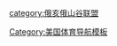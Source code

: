 {{Navbox
|name = 俄亥俄山谷联盟
|title = <span style="color:white;">俄亥俄山谷联盟</span>
|state = {{{state|autocollapse}}}
|listclass = hlist
|basestyle = {{CollegePrimaryStyle|Ohio Valley Conference|color=white}}

|group1 = 东部组
|list1 =
* [[贝尔蒙特大学|贝尔蒙特棕熊]]
* [[東肯塔基大學|东肯塔基上校]]
* [[傑克遜維爾州立大學|傑克遜維爾州立斗鸡]]
* [[摩海德州立大学|摩海德州立老鹰]]
* [[田纳西州立大学|田纳西州立猛虎]]
* [[田納西理工大學|田纳西理工金雕]]

|group2 = 西部组
|list2 =
* [[奥斯汀佩伊州立大学|奥斯汀佩伊州长]]
* [[东伊利诺伊大学|东伊利诺伊捷豹]]
* [[莫瑞州立大學|莫瑞州立赛马者]]
* [[南伊利诺伊大学|南伊利诺伊猎豹]]
* [[密苏里东南州立大学|密苏里东南州立红鹰]]
* [[田纳西大学马丁分校|马丁空中之鹰]]

|group3 = 关联成员
|list3 =
* [[田纳西大学查塔努加分校|查塔努加知更鸟]] （沙滩排球）

}}
[[category:俄亥俄山谷联盟]]
<noinclude>
{{collapsible option}}
[[Category:美国体育导航模板]]
</noinclude>